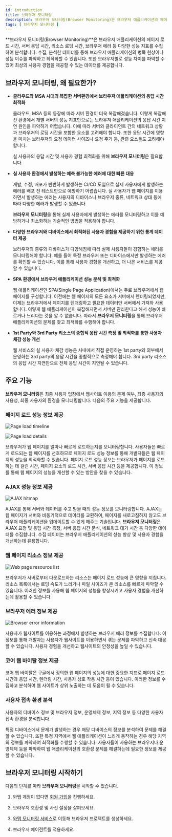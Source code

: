 ```yaml
---
id: introduction
title: 브라우저 모니터링
description: 브라우저 모니터링(Browser Monitoring)은 브라우저 애플리케이션의 페이지 로드 시간, 서버 응답 시간, 리소스 로딩 시간, 브라우저 에러 등 다양한 성능 지표를 수집하여 분석합니다.
tags: [ 브라우저 모니터링 ]
---
```


**브라우저 모니터링(Browser Monitoring)**은 브라우저 애플리케이션의 페이지 로드 시간, 서버 응답 시간, 리소스 로딩 시간, 브라우저 에러 등 다양한 성능 지표를 수집하여 분석합니다. 수집, 분석한 데이터를 통해 브라우저 애플리케이션의 병목 현상이나 성능 이슈를 파악하고 최적화할 수 있습니다. 또한 브라우저별로 성능 차이를 파악할 수 있어 최상의 사용자 경험을 제공할 수 있는 데이터를 제공합니다.


## **브라우저 모니터링**, 왜 필요한가?

* **클라우드와 MSA 시대의 복잡한 서버환경에서 브라우저 애플리케이션의 응답 시간 최적화**

  클라우드, MSA 등의 등장에 따라 서버 환경이 더욱 복잡해졌습니다. 이렇게 복잡해진 환경에서 개별 서버의 성능 지표만으로는 브라우저 애플리케이션의 응답 시간 지연 원인을 파악하기 어렵습니다. 이에 따라 서버와 클라이언트 간의 네트워크 상황과 브라우저의 로딩 시간을 포함한 요소를 고려해야 합니다. 또한 응답 시간에 영향을 미치는 브라우저의 요청 데이터 사이즈나 요청 주기 등, 관련 요소들도 고려해야 합니다.
  
  실 사용자의 응답 시간 및 사용자 경험 최적화를 위해 **브라우저 모니터링**은 필요합니다.

* **실 사용자 환경에서 발생하는 예측 불가능한 에러에 대한 빠른 대응**

  개발, 수정, 배포가 빈번하게 발생하는 CI/CD 도입으로 실제 사용자에게 발생하는 에러를 배포 전 테스트만으로 예방하기 어렵습니다. 실 사용자가 웹 페이지를 이용하면서 발생하는 에러는 사용자의 디바이스나 브라우저 종류, 네트워크 상태 등에 따라 다양한 에러가 발생할 수 있습니다. 
  
  **브라우저 모니터링**을 통해 실제 사용자에게 발생하는 에러를 모니터링하고 이를 예방하거나 최소화하는 기술적인 방법을 적용해야 합니다.

* **다양한 브라우저와 디바이스에서 최적화된 사용자 경험을 제공하기 위한 통계 데이터 제공**

  브라우저의 종류와 디바이스가 다양해짐에 따라 실제 사용자들이 경험하는 에러를 모니터링해야 합니다. 예를 들어 특정 브라우저 또는 디바이스에서만 발생하는 에러를 확인할 수 있습니다. 이를 통해 사용자 경험을 개선하고, 더 나은 서비스를 제공할 수 있습니다.

* **SPA 환경에서 브라우저 애플리케이션 성능 분석 및 최적화**

  웹 애플리케이션인 SPA(Single Page Application)에서는 주로 브라우저에서 웹 페이지를 구성합니다. 이전에는 웹 페이지의 모든 요소가 서버에서 렌더링되었지만, 이제는 브라우저에서 페이지를 렌더링하고 필요한 데이터만 서버에서 가져와 사용합니다. 이렇게 웹 애플리케이션이 복잡해지면서 서버만 관리한다고 해서 성능이 빠르거나 느리다는 것을 알 수 없습니다. 따라서 **브라우저 모니터링**을 통해 브라우저 애플리케이션의 문제를 찾고 최적화를 수행해야 합니다.

* **1st Party와 3rd Party 리소스의 종합적 응답 시간 측정 및 최적화를 통한 사용자 체감 성능 개선**

  웹 서비스의 실 사용자 체감 성능은 사내에서 직접 운영하는 1st party와 외부에서 운영하는 3rd party의 응답 시간을 종합적으로 측정해야 합니다. 3rd party 리소스의 응답 시간 지연만으로 전체 응답 시간이 지연될 수 있습니다.


## 주요 기능

**브라우저 모니터링**은 최종 사용자 입장에서 웹사이트 이용의 문제 여부, 최종 사용자의 사용성, 최종 사용자의 환경을 모니터링합니다. 다음의 주요 기능을 제공합니다.

### 페이지 로드 성능 정보 제공

![Page load timeline](/img/browser-pageload-timeline.png)

![Page load details](/img/browser-pageload-details.png)

브라우저가 웹 페이지를 얼마나 빠르게 로드하는지를 모니터링합니다. 사용자들은 빠르게 로드되는 웹 페이지를 선호하므로 페이지 로드 성능 정보를 통해 개발자들은 웹 페이지의 성능을 최적화할 수 있습니다. 페이지 로드 성능 정보는 브라우저가 페이지를 로드하는 데 걸린 시간, 페이지 요소의 로드 시간, 서버 응답 시간 등을 제공합니다. 이 정보를 통해 웹 페이지의 성능을 개선할 수 있는 방안을 찾을 수 있습니다.

### AJAX 성능 정보 제공

![AJAX hitmap](/img/browser-ajax-hitmap.png)

AJAX를 통해 서버와 데이터를 주고 받을 때의 성능 정보를 모니터링합니다. AJAX는 웹 페이지가 서버와 비동기적으로 데이터를 교환하여, 페이지를 새로고침하지 않고도 브라우저 애플리케이션을 업데이트할 수 있게 해주는 기술입니다. **브라우저 모니터링**은 AJAX 요청 및 응답 시간 측정, 서버 응답 시간 분석, 네트워크 대기 시간 등 다양한 데이터를 수집합니다. 수집 데이터는 브라우저 애플리케이션의 성능 향상 및 사용자 경험을 개선하는데 유용합니다.

### 웹 페이지 리소스 정보 제공

![Web page resource list](/img/browser-page-resource-list.png)

브라우저가 서버로부터 다운로드하는 리소스는 페이지 로드 성능에 큰 영향을 끼칩니다. 리소스 목록에서는 로딩 속도가 느리거나 파일 사이즈가 큰 리소스를 빠르게 파악할 수 있습니다. 이러한 정보를 사용해 웹 페이지의 성능을 향상시키고 사용자 경험을 개선하는데 활용할 수 있습니다.

### 브라우저 에러 정보 제공

![Browser error information](/img/browser-error-info.png)

사용자가 웹사이트를 이용하는 과정에서 발생하는 브라우저 에러 정보를 수집합니다. 이 정보를 통해 개발자는 사용자가 웹사이트를 이용하면서 겪는 문제를 파악하고 신속 대응할 수 있습니다. 사용자 경험을 개선하고 웹사이트의 안정성을 높일 수 있습니다.

### 코어 웹 바이탈 정보 제공

코어 웹 바이탈은 구글에서 정의한 웹 페이지의 성능에 대한 중요한 지표로 페이지 로드 시간과 응답 시간, 렌더링 시간, 사용자 상호 작용 시간 등이 있습니다. 이러한 정보를 수집하고 분석하여 웹 사이트가 상위 노출하는 데 도움이 될 수 있습니다.

### 사용자 접속 환경 분석

사용자의 디바이스 정보 및 브라우저 정보, 운영체제 정보, 지역 정보 등 다양한 사용자 접속 환경을 분석합니다.

특정 디바이스에서 문제가 발생하는 경우 해당 디바이스의 정보를 분석하여 문제를 해결할 수 있습니다. 또한 특정 지역에서 웹 애플리케이션이 느리게 동작하는 경우 해당 지역의 정보를 파악하여 최적화를 수행할 수 있습니다. 사용자들이 사용하는 브라우저나 운영체제 등을 파악하여 웹 애플리케이션의 호환성 문제를 해결하는데 필요한 정보를 제공할 수 있습니다.


## **브라우저 모니터링** 시작하기

다음의 단계를 따라 **브라우저 모니터링**을 시작할 수 있습니다.

1. 와탭 계정이 없다면 [회원 가입](https://www.whatap.io/ko/signup/)을 진행하세요.

1. 브라우저 호환성 및 사전 설정을 살펴보세요.

1. [와탭 모니터링 서비스](https://service.whatap.io)로 이동해 브라우저 프로젝트를 생성하세요.

1. 브라우저 에이전트를 적용하세요.